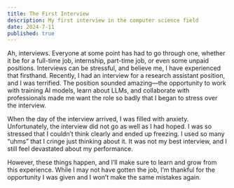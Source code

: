 ```yaml
---
title: The First Interview 
description: My first interview in the computer science field 
date: 2024-7-11
published: true
---
```


Ah, interviews. Everyone at some point has had to go through one, whether it be for a full-time job, internship, part-time job, or even some unpaid positions. Interviews can be stressful, and believe me, I have experienced that firsthand. Recently, I had an interview for a research assistant position, and I was terrified. The position sounded amazing—the opportunity to work with training AI models, learn about LLMs, and collaborate with professionals made me want the role so badly that I began to stress over the interview.

When the day of the interview arrived, I was filled with anxiety. Unfortunately, the interview did not go as well as I had hoped. I was so stressed that I couldn’t think clearly and ended up freezing. I used so many “uhms” that I cringe just thinking about it. It was not my best interview, and I still feel devastated about my performance.

However, these things happen, and I’ll make sure to learn and grow from this experience. While I may not have gotten the job, I’m thankful for the opportunity I was given and I won’t make the same mistakes again.